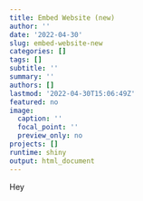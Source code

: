 ```yaml
---
title: Embed Website (new)
author: ''
date: '2022-04-30'
slug: embed-website-new
categories: []
tags: []
subtitle: ''
summary: ''
authors: []
lastmod: '2022-04-30T15:06:49Z'
featured: no
image:
  caption: ''
  focal_point: ''
  preview_only: no
projects: []
runtime: shiny
output: html_document
---
```


Hey
